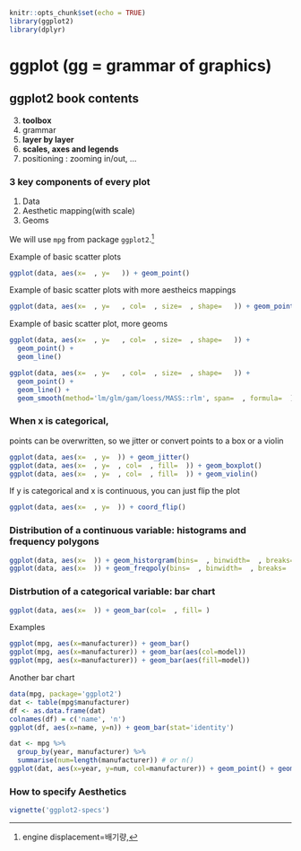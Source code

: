 ```r
knitr::opts_chunk$set(echo = TRUE)
library(ggplot2)
library(dplyr)
```

# ggplot (gg = grammar of graphics)

## ggplot2 book contents

3. **toolbox**
4. grammar
5. **layer by layer**
6. **scales, axes and legends**
7. positioning : zooming in/out, ...

### 3 key components of every plot
1. Data
2. Aesthetic mapping(with scale)
3. Geoms

We will use `mpg` from package `ggplot2`.[^1]

[^1]: engine displacement=배기량, 
 
Example of basic scatter plots
```r
ggplot(data, aes(x=  , y=   )) + geom_point()
```

Example of basic scatter plots with more aestheics mappings
```r
ggplot(data, aes(x=  , y=   , col=  , size=  , shape=   )) + geom_point()
```

Example of basic scatter plot, more geoms
```r
ggplot(data, aes(x=  , y=   , col=  , size=  , shape=   )) + 
  geom_point() + 
  geom_line()  
```

```r
ggplot(data, aes(x=  , y=   , col=  , size=  , shape=   )) + 
  geom_point() + 
  geom_line() +
  geom_smooth(method='lm/glm/gam/loess/MASS::rlm', span=  , formula=  )
```

### When x is categorical,
points can be overwritten, so we jitter or convert points to a box or a violin
```r
ggplot(data, aes(x=  , y=  )) + geom_jitter()
ggplot(data, aes(x=  , y=  , col=  , fill=  )) + geom_boxplot()
ggplot(data, aes(x=  , y=  , col=  , fill=  )) + geom_violin()
```

If y is categorical and x is continuous, you can just flip the plot
```r
ggplot(data, aes(x=  , y=  )) + coord_flip()
```

### Distribution of a continuous variable: **histograms** and **frequency polygons**
```r
ggplot(data, aes(x=  )) + geom_historgram(bins=  , binwidth=  , breaks=  )
ggplot(data, aes(x=  )) + geom_freqpoly(bins=  , binwidth=  , breaks=  )  
```

### Distrbution of a categorical variable: **bar chart**
```r
ggplot(data, aes(x=  )) + geom_bar(col=  , fill= )
```

Examples
```r
ggplot(mpg, aes(x=manufacturer)) + geom_bar()
ggplot(mpg, aes(x=manufacturer)) + geom_bar(aes(col=model))
ggplot(mpg, aes(x=manufacturer)) + geom_bar(aes(fill=model))
```

Another bar chart
```r
data(mpg, package='ggplot2')
dat <- table(mpg$manufacturer)
df <- as.data.frame(dat)
colnames(df) = c('name', 'n')
ggplot(df, aes(x=name, y=n)) + geom_bar(stat='identity')
```

```r
dat <- mpg %>% 
  group_by(year, manufacturer) %>% 
  summarise(num=length(manufacturer)) # or n()
ggplot(dat, aes(x=year, y=num, col=manufacturer)) + geom_point() + geom_line()
```

### How to specify Aesthetics

```r
vignette('ggplot2-specs')
```



